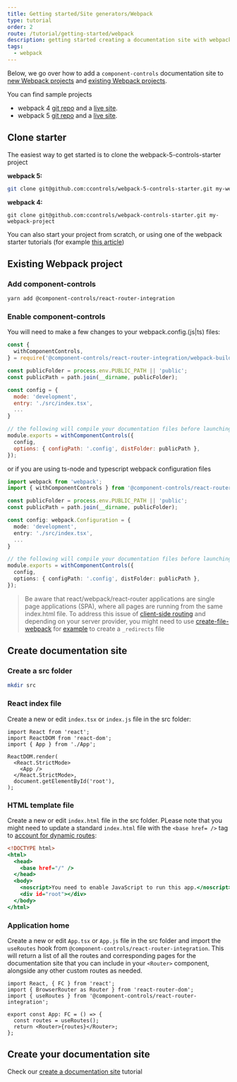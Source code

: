 ```yaml
---
title: Getting started/Site generators/Webpack
type: tutorial
order: 2
route: /tutorial/getting-started/webpack
description: getting started creating a documentation site with webpack/react-router and component-controls
tags:
  - webpack
---
```


Below, we go over how to add a `component-controls` documentation site to [new Webpack projects](#clone-starter) and [existing Webpack projects](#existing-webpack-project).

You can find sample projects

- webpack 4 [git repo](https://github.com/ccontrols/webpack-controls-starter) and a [live site](https://webpack-controls-starter.netlify.app/).
- webpack 5 [git repo](https://github.com/ccontrols/webpack-5-controls-starter) and a [live site](https://webpack-5-controls-starter.netlify.app/).

## Clone starter

The easiest way to get started is to clone the webpack-5-controls-starter project

**webpack 5:**

```sh
git clone git@github.com:ccontrols/webpack-5-controls-starter.git my-webpack-project
```

**webpack 4:**

```
git clone git@github.com:ccontrols/webpack-controls-starter.git my-webpack-project
```

You can also start your project from scratch, or using one of the webpack starter tutorials (for example [this article](https://www.carlrippon.com/creating-react-app-with-typescript-eslint-with-webpack5/))

## Existing Webpack project

### Add component-controls

```sh
yarn add @component-controls/react-router-integration
```

### Enable component-controls

You will need to make a few changes to your webpack.config.(js|ts) files:

```js:title=webpack.dev.config.js
const {
  withComponentControls,
} = require('@component-controls/react-router-integration/webpack-build');

const publicFolder = process.env.PUBLIC_PATH || 'public';
const publicPath = path.join(__dirname, publicFolder);

const config = {
  mode: 'development',
  entry: './src/index.tsx',
  ...
}

// the following will compile your documentation files before launching the webpack proces to compile the documentation site itself:
module.exports = withComponentControls({
  config,
  options: { configPath: '.config', distFolder: publicPath },
});
```

or if you are using ts-node and typescript webpack configuration files

```js:title=webpack.dev.config.ts
import webpack from 'webpack';
import { withComponentControls } from '@component-controls/react-router-integration/webpack-build';

const publicFolder = process.env.PUBLIC_PATH || 'public';
const publicPath = path.join(__dirname, publicFolder);

const config: webpack.Configuration = {
  mode: 'development',
  entry: './src/index.tsx',
  ...
}

// the following will compile your documentation files before launching the webpack proces to compile the documentation site itself:
module.exports = withComponentControls({
  config,
  options: { configPath: '.config', distFolder: publicPath },
});
```

> Be aware that react/webpack/react-router applications are single page applications (SPA), where all pages are running from the same index.html file. To address this issue of [client-side routing](https://create-react-app.dev/docs/deployment#netlify) and depending on your server provider, you might need to use [create-file-webpack](https://github.com/Appius/create-file-webpack) for [example](https://github.com/ccontrols/component-controls/blob/0718357401dacd3304e230636de612a645e9d9c8/examples/react-webpack/webpack.prod.config.js#L53) to create a `_redirects` file

## Create documentation site

### Create a src folder

```sh
mkdir src
```

### React index file

Create a new or edit `index.tsx` or `index.js` file in the src folder:

```jsx:title=src/index.tsx
import React from 'react';
import ReactDOM from 'react-dom';
import { App } from './App';

ReactDOM.render(
  <React.StrictMode>
    <App />
  </React.StrictMode>,
  document.getElementById('root'),
);
```

### HTML template file

Create a new or edit `index.html` file in the src folder. PLease note that you might need to update a standard `index.html` file with the `<base href= />` tag to [account for dynamic routes](https://stackoverflow.com/questions/28253162/react-router-dynamic-segments-crash-when-accessed):

```html:title=src/index.html
<!DOCTYPE html>
<html>
  <head>
    <base href="/" />
  </head>
  <body>
    <noscript>You need to enable JavaScript to run this app.</noscript>
    <div id="root"></div>
  </body>
</html>
```

### Application home

Create a new or edit `App.tsx` or `App.js` file in the src folder and import the `useRoutes` hook from `@component-controls/react-router-integration`.
This will return a list of all the routes and corresponding pages for the documentation site that you can include in your `<Router>` component, alongside any other custom routes as needed.

```jsx:title=src/App.tsx
import React, { FC } from 'react';
import { BrowserRouter as Router } from 'react-router-dom';
import { useRoutes } from '@component-controls/react-router-integration';

export const App: FC = () => {
  const routes = useRoutes();
  return <Router>{routes}</Router>;
};
```

## Create your documentation site

Check our [create a documentation site](/tutorial/getting-started/documentation-site) tutorial
